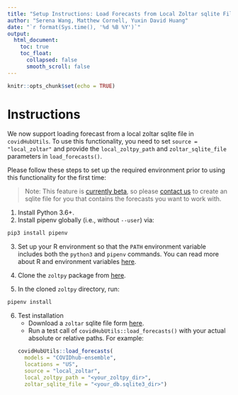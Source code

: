 ```yaml
---
title: "Setup Instructions: Load Forecasts from Local Zoltar sqlite File"
author: "Serena Wang, Matthew Cornell, Yuxin David Huang"
date: "`r format(Sys.time(), '%d %B %Y')`"
output:
  html_document:
    toc: true
    toc_float:
      collapsed: false
      smooth_scroll: false
---
```


```r
knitr::opts_chunk$set(echo = TRUE)
```

# Instructions
We now support loading forecast from a local zoltar sqlite file in `covidHubUtils`. To use this functionality, you need to set `source = "local_zoltar"` and provide the `local_zoltpy_path` and `zoltar_sqlite_file` parameters in `load_forecasts()`.

Please follow these steps to set up the required environment prior to using this functionality for the first time:

> Note: This feature is [currently beta](https://docs.zoltardata.com/forecasts/#download-the-zoltar-database-for-local-use-beta), so please [contact us](https://docs.zoltardata.com/#contact) to create an sqlite file for you that contains the forecasts you want to work with.  
 
1. Install Python 3.6+.
2. Install pipenv globally (i.e., without `--user`) via:
```bash
pip3 install pipenv
```

3. Set up your R environment so that the `PATH` environment variable includes both the `python3` and `pipenv` commands. You can read more about R and environment variables [here](https://db.rstudio.com/best-practices/managing-credentials/#use-environment-variables).

4. Clone the `zoltpy` package from [here](https://github.com/reichlab/zoltpy).
5. In the cloned `zoltpy` directory, run:
```bash
pipenv install
```

6. Test installation
    - Download a `zoltar` sqlite file form [here](https://github.com/reichlab/covidHubUtils/blob/master/tests/testthat/test-data/test-load_forecasts_local_zoltar/db.sqlite3).
    - Run a test call of `covidHubUtils::load_forecasts()` with your actual absolute or relative paths. For example: 
```r
covidHubUtils::load_forecasts(
  models = "COVIDhub-ensemble", 
  locations = "US", 
  source = "local_zoltar", 
  local_zoltpy_path = "<your_zoltpy_dir>", 
  zoltar_sqlite_file = "<your_db.sqlite3_dir>")
```

